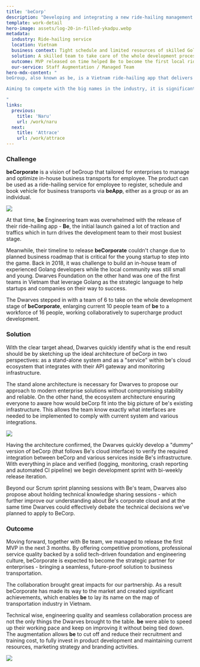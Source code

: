 ```yaml
---
title: 'beCorp'
description: "Developing and integrating a new ride-hailing management platform for enterprises."
template: work-detail
hero-image: assets/log-20-in-filled-ykadpu.webp
metadata:
  industry: Ride-hailing service
  location: Vietnam
  business context: Tight schedule and limited resources of skilled Golang developers
  solution: A skilled team to take care of the whole development process of beCorp
  outcome: MVP released on time helped Be to become the first local ride-hailing service provider
  our-service: Staff Augmentation / Managed Team
hero-mdx-content: "
beGroup, also known as be, is a Vietnam ride-hailing app that delivers quality transport services. Developed by BE GROUP Company Ltd, be focuses on 4 kinds of transport services: beBike (bike-hailing service), beCar (car-hailing service), beDelivery (delivery service) and beRental (car rental service). be can be easily recognized due to its signature yellow color, imprints on the driver's jacket, the accompanied helmet, and even the app itself.

Aiming to compete with the big names in the industry, it is significant for be to perfect their services, i.e., become the top-of-mind name when it comes to Vietnamese ride-hailing apps. That means to provide all services of ride-hailing, appear in any possible form of vehicle. Getting the early funding for over 40M US dollar, beGroup was eager to roll out all 4 products by the end of 2018, which means there were only 6 months before the debut.

"
links:
  previous:
    title: 'Naru'
    url: /work/naru
  next:
    title: 'Attrace'
    url: /work/attrace
---
```


### Challenge

**beCorporate** is a vision of beGroup that tailored for enterprises to manage and optimize in-house business transports for employee. The product can be used as a ride-hailing service for employee to register, schedule and book vehicle for business transports via **beApp**, either as a group or as an individual.

![](/work/becorp/assets/be-logo.webp)

At that time, **be** Engineering team was overwhelmed with the release of their ride-hailing app - **Be**, the initial launch gained a lot of traction and traffics which in turn drives the development team to their most busiest stage.

Meanwhile, their timeline to release **beCorporate** couldn't change due to planned business roadmap that is critical for the young startup to step into the game. Back in 2018, it was challenge to build an in-house team of experienced Golang developers while the local community was still small and young. Dwarves Foundation on the other hand was one of the first teams in Vietnam that leverage Golang as the strategic language to help startups and companies on their way to success.

The Dwarves stepped in with a team of 6 to take on the whole development stage of **beCorporate**, enlarging current 10 people team of **be** to a workforce of 16 people, working collaboratively to supercharge product development.

### Solution

With the clear target ahead, Dwarves quickly identify what is the end result should be by sketching up the ideal architecture of beCorp in two perspectives: as a stand-alone system and as a "service" within be's cloud ecosystem that integrates with their API gateway and monitoring infrastructure.

The stand alone architecture is necessary for Dwarves to propose our approach to modern enterprise solutions without compromising stability and reliable. On the other hand, the ecosystem architecture ensuring everyone to aware how would beCorp fit into the big picture of be's existing infrastructure. This allows the team know exactly what interfaces are needed to be implemented to comply with current system and various integrations.

![](assets/be-system-diagram-topright-logo.webp)

Having the architecture confirmed, the Dwarves quickly develop a "dummy" version of beCorp (that follows Be's cloud interface) to verify the required integration between beCorp and various services inside Be's infrastructure. With everything in place and verified (logging, monitoring, crash reporting and automated CI pipeline) we begin development sprint with bi-weekly release iteration.

Beyond our Scrum sprint planning sessions with Be's team, Dwarves also propose about holding technical knowledge sharing sessions - which further improve our understanding about Be's corporate cloud and at the same time Dwarves could effectively debate the technical decisions we've planned to apply to BeCorp.

### Outcome

Moving forward, together with Be team, we managed to release the first MVP in the next 3 months. By offering competitive promotions, professional service quality backed by a solid tech-driven foundation and engineering culture, beCorporate is expected to become the strategic partner for enterprises - bringing a seamless, future-proof solution to business transportation.

The collaboration brought great impacts for our partnership. As a result beCorporate has made its way to the market and created significant achievements, which enables **be** to lay its name on the map of transportation industry in Vietnam.

Technical wise, engineering quality and seamless collaboration process are not the only things the Dwarves brought to the table. **be** were able to speed up their working pace and keep on improving it without being tied down. The augmentation allows **be** to cut off and reduce their recruitment and training cost, to fully invest in product development and maintaining current resources, marketing strategy and branding activities.

![](assets/log-in-success.webp)